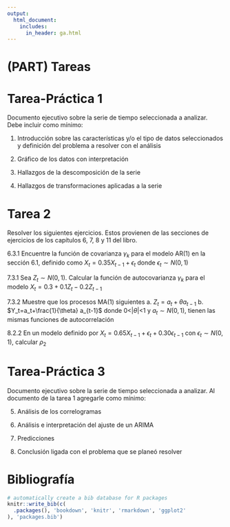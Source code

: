 ```yaml
---
output:
  html_document: 
    includes:
      in_header: ga.html
---
```

# (PART) Tareas {-}

# Tarea-Práctica 1 {-}
Documento ejecutivo sobre la serie de tiempo seleccionada a analizar. Debe incluir como mínimo: 

1) Introducción sobre las características y/o el tipo de datos seleccionados y definición del problema a resolver con el análisis 

2) Gráfico de los datos con interpretación  

3) Hallazgos de la descomposición de la serie 

4) Hallazgos de transformaciones aplicadas a la serie 

# Tarea 2 {-}
Resolver los siguientes ejercicios. Estos provienen de las secciones de ejercicios de los capítulos 6, 7, 8 y 11 del libro.

6.3.1 Encuentre la función de covarianza $\gamma_k$ para el modelo AR(1) en la sección 6.1, definido como $X_t=0.35X_{t-1}+\epsilon_t$ donde $\epsilon_t\sim N(0,1)$

7.3.1 Sea $Z_t\sim N(0,1)$. Calcular la función de autocovarianza $\gamma_k$ para el modelo $X_t=0.3+0.1Z_t-0.2Z_{t-1}$

7.3.2 Muestre que los procesos MA(1) siguientes
a. $Z_t=a_t+\theta a_{t-1}$
b. $Y_t=a_t+\frac{1}{\theta} a_{t-1}$
donde 0<|$\theta$|<1 y $a_t\sim N(0,1)$, tienen las mismas funciones de autocorrelación

8.2.2 En un modelo definido por $X_t=0.65X_{t-1}+\epsilon_t+0.30\epsilon_{t-1}$ con $\epsilon_t\sim N(0,1)$, calcular $\rho_2$

# Tarea-Práctica 3 {-}
Documento ejecutivo sobre la serie de tiempo seleccionada a analizar. Al documento de la tarea 1 agregarle como mínimo: 

5) Análisis de los correlogramas

6) Análisis e interpretación del ajuste de un ARIMA 

7) Predicciones 

8) Conclusión ligada con el problema que se planeó resolver 

# Bibliografía {-}
```r
# automatically create a bib database for R packages
knitr::write_bib(c(
  .packages(), 'bookdown', 'knitr', 'rmarkdown', 'ggplot2'
), 'packages.bib')
```
